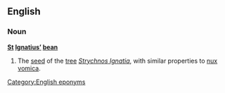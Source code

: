==English==

===Noun===
'''[[St]] [[Ignatius]][['s|’]] [[bean]]'''

# {{botany}} The [[seed]] of the [[tree]] ''[[Strychnos Ignatia]]'', with similar properties to [[nux vomica]].

[[Category:English eponyms]]